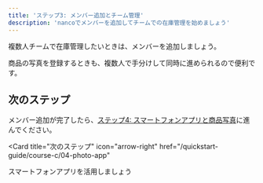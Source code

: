 ```yaml
---
title: 'ステップ3: メンバー追加とチーム管理'
description: 'nancoでメンバーを追加してチームでの在庫管理を始めましょう'
---
```



複数人チームで在庫管理したいときは、メンバーを追加しましょう。

商品の写真を登録するときも、複数人で手分けして同時に進められるので便利です。

<MemberAddSteps />

## 次のステップ

メンバー追加が完了したら、[ステップ4: スマートフォンアプリと商品写真](/quickstart-guide/course-c/04-photo-app)に進んでください。

<Card
  title="次のステップ"
  icon="arrow-right"
  href="/quickstart-guide/course-c/04-photo-app"
>
  スマートフォンアプリを活用しましょう
</Card>

 